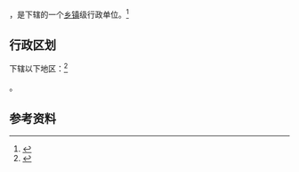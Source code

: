{{中国乡级行政区|52/05/26/101/000}}

'''{{PAGENAMEBASE}}'''，是{{PRC admin/fullname|52/05/26/101/000|3}}下辖的一个[[乡镇|乡镇]]级行政单位。<ref>{{PRC admin/ref sgc|{{PRC admin/parent|52/05/26/101/000}}}}</ref>

== 行政区划 ==

{{PAGENAMEBASE}}下辖以下地区：<ref>{{PRC admin/ref sgc|52/05/26/101/000}}</ref>

{{PRC admin/children|52/05/26/101/000}}。

== 参考资料 ==

{{reflist}}

{{行政区划小作品}}
{{PRC admin/navcat|52/05/26/101/000}}